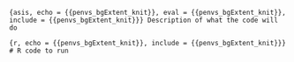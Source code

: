 ```{asis, echo = {{penvs_bgExtent_knit}}, eval = {{penvs_bgExtent_knit}}, include = {{penvs_bgExtent_knit}}}
Description of what the code will do
```

```{r, echo = {{penvs_bgExtent_knit}}, include = {{penvs_bgExtent_knit}}}
# R code to run
```
